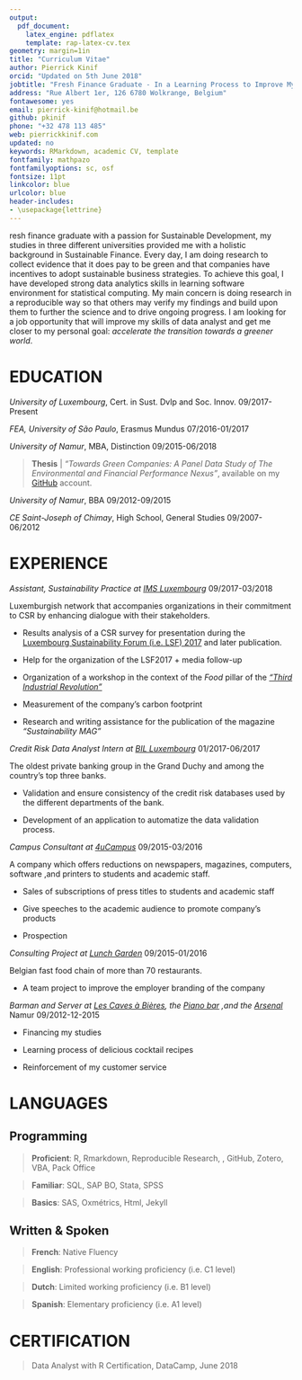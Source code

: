 ```yaml
---
output: 
  pdf_document:
    latex_engine: pdflatex
    template: rap-latex-cv.tex
geometry: margin=1in
title: "Curriculum Vitae"
author: Pierrick Kinif
orcid: "Updated on 5th June 2018"
jobtitle: "Fresh Finance Graduate - In a Learning Process to Improve My Data Analytics Skills"
address: "Rue Albert 1er, 126 6780 Wolkrange, Belgium"
fontawesome: yes
email: pierrick-kinif@hotmail.be
github: pkinif
phone: "+32 478 113 485"
web: pierrickkinif.com
updated: no
keywords: RMarkdown, academic CV, template
fontfamily: mathpazo
fontfamilyoptions: sc, osf
fontsize: 11pt
linkcolor: blue
urlcolor: blue
header-includes:
- \usepackage{lettrine}
---
```

\vspace{1cm}

\lettrine{F}resh finance graduate with a passion for Sustainable Development, my studies in three different universities provided me with a holistic background in Sustainable Finance. Every day, I am doing research to collect evidence that it does pay to be green and that companies have incentives to adopt sustainable business strategies. To achieve this goal, I have developed strong data analytics skills in learning software environment for statistical computing. My main concern is doing research in a reproducible way so that others may verify my findings and build upon them to further the science and to drive ongoing progress. I am looking for a job opportunity that will improve my skills of data analyst and get me closer to my personal goal: *accelerate the transition towards a greener world*. 

# EDUCATION

*University of Luxembourg*, Cert. in Sust. Dvlp and Soc. Innov. \hfill 09/2017-Present

*FEA, University of São Paulo*, Erasmus Mundus \hfill 07/2016-01/2017

*University of Namur*, MBA, Distinction \hfill 09/2015-06/2018  

> **Thesis** | *"Towards Green Companies: A Panel Data Study of The Environmental and Financial Performance Nexus"*, available on my [GitHub](https://github.com/pkinif/Thesis) account.

*University of Namur*, BBA \hfill 09/2012-09/2015

*CE Saint-Joseph of Chimay*, High School, General Studies \hfill 09/2007-06/2012

# EXPERIENCE

*Assistant, Sustainability Practice at [IMS Luxembourg](http://imslux.lu/)* \hfill 09/2017-03/2018

Luxemburgish network that accompanies organizations in their commitment to CSR by enhancing dialogue with their stakeholders.

- Results analysis of a CSR survey for presentation during the [Luxembourg Sustainability Forum (i.e. LSF) 2017](https://www.youtube.com/watch?v=GIjwK_j_HyY) and later publication. 

- Help for the organization of the LSF2017 + media follow-up 

- Organization of a workshop in the context of the *Food* pillar of the [*"Third Industrial Revolution"*](http://www.troisiemerevolutionindustrielle.lu/)

- Measurement of the company's carbon footprint

- Research and writing assistance for the publication of the magazine *"Sustainability MAG"*

*Credit Risk Data Analyst Intern at [BIL Luxembourg](https://www.bil.com/fr/Pages/index.aspx)* \hfill 01/2017-06/2017

The oldest private banking group in the Grand Duchy and among the country’s top three banks. 

- Validation and ensure consistency of the credit risk databases used by the different departments of the bank.

- Development  of an application to automatize the data validation process.

*Campus Consultant at [4uCampus](https://www.4ucampus.be/fr/)* \hfill 09/2015-03/2016

A company which offers reductions on newspapers, magazines, computers, software ,and printers to students and academic staff.

- Sales of subscriptions of press titles to students and academic staff

- Give speeches to the academic audience to promote company's products 

- Prospection 

*Consulting Project at [Lunch Garden](https://www.lunchgarden.be/fr?gclid=EAIaIQobChMIx6rm_s282wIVhJ3VCh1brww1EAAYASAAEgK7A_D_BwE)* \hfill 09/2015-01/2016

Belgian fast food chain of more than 70 restaurants. 

- A team project to improve the employer branding of the company

*Barman and Server at [Les Caves à Bières](https://www.google.com/url?sa=t&source=web&cd=1&cad=rja&uact=8&ved=0ahUKEwiynrj6rb3bAhUsJ8AKHeloA60QFgguMAA&url=https%3A%2F%2Ffr-fr.facebook.com%2Fpages%2FLes-Caves-%25C3%2580-Bi%25C3%25A8res%2F186535764722243&usg=AOvVaw3QgJ8qNQfPsKg4xsqVIf3t), the [Piano bar](https://www.google.com/url?sa=t&rct=j&q=&esrc=s&source=web&cd=1&cad=rja&uact=8&ved=0ahUKEwi-9KvXrb3bAhVKI8AKHQLxBiMQFgguMAA&url=https%3A%2F%2Ffr-fr.facebook.com%2Flepianobarnamur%2F&usg=AOvVaw2czC_1tmXbWBVyH_t6Q9hW) ,and the [Arsenal](https://www.google.com/url?sa=t&rct=j&q=&esrc=s&source=web&cd=2&cad=rja&uact=8&ved=0ahUKEwi3gJ2Vrr3bAhWRasAKHXc8DtYQFgg-MAE&url=https%3A%2F%2Fwww.unamur.be%2Fservices%2Fsocial%2Farsenal&usg=AOvVaw1EWoWte0qHjoIsPppcGMhT)* Namur \hfill 09/2012-12-2015

- Financing my studies

- Learning process of delicious cocktail recipes

- Reinforcement of my customer service


# LANGUAGES

## Programming

> **Proficient**: R, Rmarkdown, Reproducible Research, \LaTeX\, GitHub, Zotero, VBA, Pack Office

> **Familiar**:   SQL, SAP BO, Stata, SPSS

> **Basics**: SAS, Oxmétrics, Html, Jekyll

## Written & Spoken

> **French**:     Native Fluency

> **English**:    Professional working proficiency (i.e. C1 level)

> **Dutch**:      Limited working proficiency (i.e. B1 level)

> **Spanish**:    Elementary proficiency (i.e. A1 level)

# CERTIFICATION

> Data Analyst with R Certification, DataCamp, June 2018
